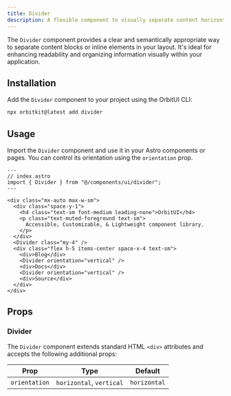 ```yaml
---
title: Divider
description: A flexible component to visually separate content horizontally or vertically.
---
```


The `Divider` component provides a clear and semantically appropriate way to separate content blocks or inline elements in your layout. It's ideal for enhancing readability and organizing information visually within your application.

## Installation

Add the `Divider` component to your project using the OrbitUI CLI:

```bash
npx orbitkit@latest add divider
```

## Usage

Import the `Divider` component and use it in your Astro components or pages. You can control its orientation using the `orientation` prop.

```astro
---
// index.astro
import { Divider } from "@/components/ui/divider";
---

<div class="mx-auto max-w-sm">
  <div class="space-y-1">
    <h4 class="text-sm font-medium leading-none">OrbitUI</h4>
    <p class="text-muted-foreground text-sm">
      Accessible, Customizable, & Lightweight component library.
    </p>
  </div>
  <Divider class="my-4" />
  <div class="flex h-5 items-center space-x-4 text-sm">
    <div>Blog</div>
    <Divider orientation="vertical" />
    <div>Docs</div>
    <Divider orientation="vertical" />
    <div>Source</div>
  </div>
</div>
```

## Props

### Divider

The `Divider` component extends standard HTML `<div>` attributes and accepts the following additional props:

| Prop          | Type                     | Default      |
| ------------- | ------------------------ | ------------ |
| `orientation` | `horizontal`, `vertical` | `horizontal` |
